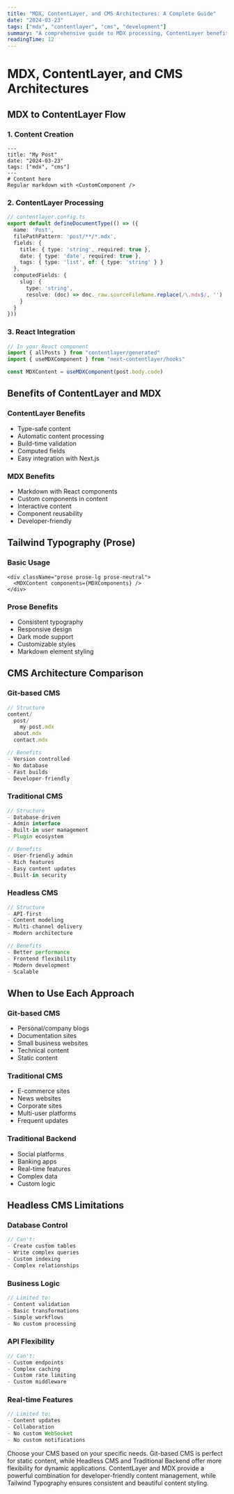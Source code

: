 ```yaml
---
title: "MDX, ContentLayer, and CMS Architectures: A Complete Guide"
date: "2024-03-23"
tags: ["mdx", "contentlayer", "cms", "development"]
summary: "A comprehensive guide to MDX processing, ContentLayer benefits, and choosing the right CMS architecture."
readingTime: 12
---
```


# MDX, ContentLayer, and CMS Architectures

## MDX to ContentLayer Flow

### 1. Content Creation
```tsx
---
title: "My Post"
date: "2024-03-23"
tags: ["mdx", "cms"]
---
# Content here
Regular markdown with <CustomComponent />
```

### 2. ContentLayer Processing
```typescript
// contentlayer.config.ts
export default defineDocumentType(() => ({
  name: 'Post',
  filePathPattern: 'post/**/*.mdx',
  fields: {
    title: { type: 'string', required: true },
    date: { type: 'date', required: true },
    tags: { type: 'list', of: { type: 'string' } }
  },
  computedFields: {
    slug: {
      type: 'string',
      resolve: (doc) => doc._raw.sourceFileName.replace(/\.mdx$/, '')
    }
  }
}))
```

### 3. React Integration
```typescript
// In your React component
import { allPosts } from "contentlayer/generated"
import { useMDXComponent } from "next-contentlayer/hooks"

const MDXContent = useMDXComponent(post.body.code)
```

## Benefits of ContentLayer and MDX

### ContentLayer Benefits
- Type-safe content
- Automatic content processing
- Build-time validation
- Computed fields
- Easy integration with Next.js

### MDX Benefits
- Markdown with React components
- Custom components in content
- Interactive content
- Component reusability
- Developer-friendly

## Tailwind Typography (Prose)

### Basic Usage
```tsx
<div className="prose prose-lg prose-neutral">
  <MDXContent components={MDXComponents} />
</div>
```

### Prose Benefits
- Consistent typography
- Responsive design
- Dark mode support
- Customizable styles
- Markdown element styling

## CMS Architecture Comparison

### Git-based CMS
```typescript
// Structure
content/
  post/
    my-post.mdx
  about.mdx
  contact.mdx

// Benefits
- Version controlled
- No database
- Fast builds
- Developer-friendly
```

### Traditional CMS
```typescript
// Structure
- Database-driven
- Admin interface
- Built-in user management
- Plugin ecosystem

// Benefits
- User-friendly admin
- Rich features
- Easy content updates
- Built-in security
```

### Headless CMS
```typescript
// Structure
- API-first
- Content modeling
- Multi-channel delivery
- Modern architecture

// Benefits
- Better performance
- Frontend flexibility
- Modern development
- Scalable
```

## When to Use Each Approach

### Git-based CMS
- Personal/company blogs
- Documentation sites
- Small business websites
- Technical content
- Static content

### Traditional CMS
- E-commerce sites
- News websites
- Corporate sites
- Multi-user platforms
- Frequent updates

### Traditional Backend
- Social platforms
- Banking apps
- Real-time features
- Complex data
- Custom logic

## Headless CMS Limitations

### Database Control
```typescript
// Can't:
- Create custom tables
- Write complex queries
- Custom indexing
- Complex relationships
```

### Business Logic
```typescript
// Limited to:
- Content validation
- Basic transformations
- Simple workflows
- No custom processing
```

### API Flexibility
```typescript
// Can't:
- Custom endpoints
- Complex caching
- Custom rate limiting
- Custom middleware
```

### Real-time Features
```typescript
// Limited to:
- Content updates
- Collaboration
- No custom WebSocket
- No custom notifications
```

<Callout type="tip">
  Choose your CMS based on your specific needs. Git-based CMS is perfect for static content, while Headless CMS and Traditional Backend offer more flexibility for dynamic applications.
</Callout>

<Callout type="info">
  ContentLayer and MDX provide a powerful combination for developer-friendly content management, while Tailwind Typography ensures consistent and beautiful content styling.
</Callout> 